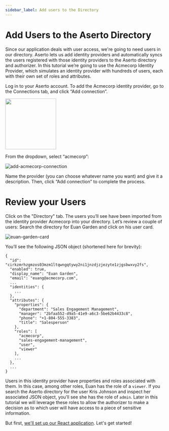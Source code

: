 ```yaml
---
sidebar_label: Add users to the Directory
---
```


# Add Users to the Aserto Directory

Since our application deals with user access, we're going to need users in our directory. Aserto lets us add identity providers and automatically syncs the users registered with those identity providers to the Aserto directory and authorizer. In this tutorial we’re going to use the Acmecorp Identity Provider, which simulates an identity provider with hundreds of users, each with their own set of roles and attributes.

Log in to your Aserto account. To add the Acmecorp identity provider, go to the Connections tab, and click “Add connection”.

<img
  src="/quickstart-react-and-node/add-a-connection-button.png"
  width="160px"
/>

From the dropdown, select “acmecorp”:

![add-acmecorp-connection](/quickstart-react-and-node/add-acmecorp-connection.png)

Name the provider (you can choose whatever name you want) and give it a description. Then, click “Add connection” to complete the process.

# Review your Users

Click on the "Directory" tab. The users you’ll see have been imported from the identity provider Acmecorp into your directory. Let’s review a couple of users: Search the directory for Euan Garden and click on his user card.

![euan-garden-card](/quickstart-react-and-node/euan-garden-card.png)

You’ll see the following JSON object (shortened here for brevity):

```
{
  "id": "cirkzmrhzgmzos03mzm1ltqwngqtywy2ni1jnzdjzjezyte1zjgsbwxvy2fs",
  "enabled": true,
  "display_name": "Euan Garden",
  "email": "euang@acmecorp.com",
  ...
  "identities": {
    ...
  },
  "attributes": {
    "properties": {
      "department": "Sales Engagement Management",
      "manager": "2bfaa552-d9a5-41e9-a6c3-5be62b4433c8",
      "phone": "+1-804-555-3383",
      "title": "Salesperson"
    },
    "roles": [
      "acmecorp",
      "sales-engagement-management",
      "user",
      "viewer"
    ],
    ...
  },
  ...
}
```

Users in this identity provider have properties and roles associated with them. In this case, among other roles, Euan has the role of a `viewer`. If you search the Aserto directory for the user Kris Johnson and inspect her associated JSON object, you’ll see she has the role of `admin`. Later in this tutorial we will leverage these roles to allow the authorizer to make a decision as to which user will have access to a piece of sensitive information.

But first, [we'll set up our React application](application-setup). Let's get started!
